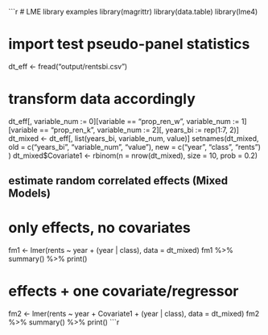 
```r
# LME library examples
library(magrittr)
library(data.table)
library(lme4)

# import test pseudo-panel statistics
dt_eff <- fread("output/rentsbi.csv")

# transform data accordingly
dt_eff[, variable_num := 0][variable == "prop_ren_w", variable_num := 1][variable == "prop_ren_k", variable_num := 2][, years_bi := rep(1:7, 2)]
dt_mixed <- dt_eff[, list(years_bi, variable_num, value)]
setnames(dt_mixed,
    old = c("years_bi", "variable_num", "value"),
    new = c("year", "class", "rents")
)
dt_mixed$Covariate1 <- rbinom(n = nrow(dt_mixed), size = 10, prob = 0.2)

## estimate random correlated effects (Mixed Models)

# only effects, no covariates
fm1 <- lmer(rents ~ year + (year | class), data = dt_mixed)
fm1 %>%
    summary() %>%
    print()

# effects + one covariate/regressor
fm2 <- lmer(rents ~ year + Covariate1 + (year | class), data = dt_mixed)
fm2 %>%
    summary() %>%
    print()
```r
